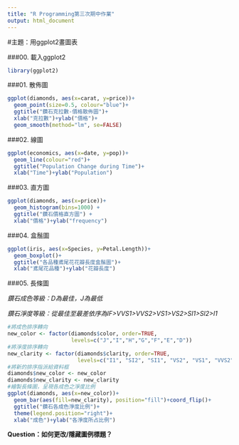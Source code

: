 ```yaml
---
title: "R Programming第三次期中作業"
output: html_document
---
```


#主題：用ggplot2畫圖表

###00. 載入ggplot2
```R
library(ggplot2)
```

###01. 散佈圖
```R
ggplot(diamonds, aes(x=carat, y=price))+
  geom_point(size=0.5, colour="blue")+
  ggtitle("鑽石克拉數-價格散佈圖")+
  xlab("克拉數")+ylab("價格")+
  geom_smooth(method="lm", se=FALSE)
```

###02. 線圖

```R
ggplot(economics, aes(x=date, y=pop))+
  geom_line(colour="red")+
  ggtitle("Population Change during Time")+
  xlab("Time")+ylab("Population")
```

###03. 直方圖
```R
ggplot(diamonds, aes(x=price))+
  geom_histogram(bins=1000) +
  ggtitle("鑽石價格直方圖") +
  xlab("價格")+ylab("frequency")
```

###04. 盒鬚圖
```R
ggplot(iris, aes(x=Species, y=Petal.Length))+
  geom_boxplot()+
  ggtitle("各品種鳶尾花花瓣長度盒鬚圖")+
  xlab("鳶尾花品種")+ylab("花瓣長度")
```

###05. 長條圖

*鑽石成色等級：D為最佳，J為最低*

*鑽石淨度等級：從最佳至最差依序為IF>VVS1>VVS2>VS1>VS2>SI1>Sl2>I1*

```R
#將成色排序轉向
new_color <- factor(diamonds$color, order=TRUE,  
                    levels=c("J","I","H","G","F","E","D"))
#將淨度排序轉向
new_clarity <- factor(diamonds$clarity, order=TRUE, 
                      levels=c("I1", "SI2", "SI1", "VS2", "VS1", "VVS2", "VVS1", "IF"))
#將新的排序指派給資料框
diamonds$new_color <- new_color
diamonds$new_clarity <- new_clarity
#繪製長條圖，呈現各成色之淨度比例
ggplot(diamonds, aes(x=new_color))+
  geom_bar(aes(fill=new_clarity), position="fill")+coord_flip()+
  ggtitle("鑽石各成色淨度比例")+
  theme(legend.position="right")+
  xlab("成色")+ylab("各淨度所占比例")
```

**Question：如何更改/隱藏圖例標題？**